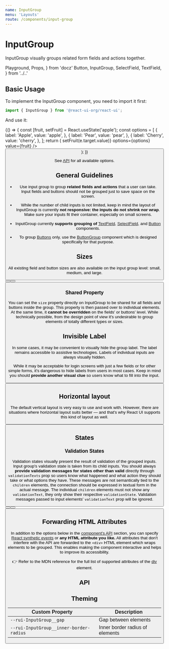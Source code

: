 ```yaml
---
name: InputGroup
menu: 'Layouts'
route: /components/input-group
---
```


# InputGroup

InputGroup visually groups related form fields and actions together.

  Playground,
  Props,
} from 'docz'
  Button,
  InputGroup,
  SelectField,
  TextField,
} from '../..'

## Basic Usage

To implement the InputGroup component, you need to import it first:

```js
import { InputGroup } from '@react-ui-org/react-ui';
```

And use it:

<Playground>
  {() => {
    const [fruit, setFruit] = React.useState('apple');
    const options = [
      {
        label: 'Apple',
        value: 'apple',
      },
      {
        label: 'Pear',
        value: 'pear',
      },
      {
        label: 'Cherry',
        value: 'cherry',
      },
    ];
    return (
      <InputGroup label="Your favourite fruit">
        <SelectField
          label="Your favourite fruit"
          onChange={(e) => setFruit(e.target.value)}
          options={options}
          value={fruit}
        />
        <TextField
          label="Variety"
          placeholder="Eg. Golden delicious"
        />
        <Button label="Submit" />
      </InputGroup>
    );
  }}
</Playground>

See [API](#api) for all available options.

## General Guidelines

- Use input group to group **related fields and actions** that a user can take.
  Input fields and buttons should not be grouped just to save space on the
  screen.

- While the number of child inputs is not limited, keep in mind the layout of
  InputGroup is currently **not responsive: the inputs do not shrink nor wrap**.
  Make sure your inputs fit their container, especially on small screens.

- InputGroup currently **supports grouping of**
  [TextField](/components/text-field), [SelectField](/components/select-field),
  and [Button](/components/button) components.

- To group [Buttons](/components/button) only, use the
  [ButtonGroup](/components/button-group) component which is designed
  specifically for that purpose.

## Sizes

All existing field and button sizes are also available on the input group level:
small, medium, and large.

<Playground>
  <InputGroup
    label="Small size"
    size="small"
  >
    <TextField label="Input" />
    <Button label="Submit" />
  </InputGroup>
  <InputGroup label="Medium size">
    <TextField label="Input" />
    <Button label="Submit" />
  </InputGroup>
  <InputGroup
    label="Large size"
    size="large"
  >
    <TextField label="Input" />
    <Button label="Submit" />
  </InputGroup>
</Playground>

### Shared Property

You can set the `size` property directly on InputGroup to be shared for all
fields and buttons inside the group. This property is then passed over to
individual elements. At the same time, it **cannot be overridden** on the
fields' or buttons' level. While technically possible, from the design point of
view it's undesirable to group elements of totally different types or sizes.

## Invisible Label

In some cases, it may be convenient to visually hide the group label. The label
remains accessible to assistive technologies. Labels of individual inputs are
always visually hidden.

While it may be acceptable for login screens with just a few fields or for other
simple forms, it's dangerous to hide labels from users in most cases. Keep in
mind you should **provide another visual clue** so users know what to fill into
the input.

<Playground>
  <InputGroup
    isLabelVisible={false}
    label="First and last name"
  >
    <TextField
      label="First name"
      placeholder="Eg. John"
    />
    <TextField
      label="Last name"
      placeholder="Eg. Doe"
    />
    <Button label="Submit" />
  </InputGroup>
</Playground>

## Horizontal layout

The default vertical layout is very easy to use and work with. However, there
are situations where horizontal layout suits better — and that's why React UI
supports this kind of layout as well.

<Playground>
  <InputGroup
    label="Horizontal layout"
    layout="horizontal"
  >
    <TextField label="Label" />
    <Button label="Submit" />
  </InputGroup>
</Playground>

## States

### Validation States

Validation states visually present the result of validation of the grouped
inputs. Input group's validation state is taken from its child inputs. You
should always **provide validation messages for states other than valid**
directly through `validationTexts` prop so users know what happened and what
action they should take or what options they have. These messages are not
semantically tied to the `children` elements, the connection should be expressed
in textual form in the actual message. The individual `children` elements must
not show any `validationText`, they only show their respective `validationState`.
Validation messages passed to input elements' `validationText` prop will be
ignored.

<Playground>
  <InputGroup
    label="First and last name"
    validationTexts={[
      "First name must be filled in.",
      "Last name must be filled in.",
    ]}
  >
    <TextField
      label="First name"
      placeholder="Eg. John"
      validationState="invalid"
    />
    <TextField
      label="Last name"
      placeholder="Eg. Doe"
      validationState="invalid"
    />
    <Button label="Submit" />
  </InputGroup>
  <InputGroup
    label="First and last name"
    validationTexts={[
      "Last name should not include any digits.",
    ]}
  >
    <TextField
      label="First name"
      placeholder="Eg. John"
      value="John"
    />
    <TextField
      label="Last name"
      placeholder="Eg. Doe"
      validationState="warning"
      value="123Doe"
    />
    <Button label="Submit" />
  </InputGroup>
  <InputGroup label="First and last name">
    <TextField
      label="First name"
      placeholder="Eg. John"
      validationState="valid"
      value="John"
    />
    <TextField
      label="Last name"
      placeholder="Eg. Doe"
      validationState="valid"
      value="Doe"
    />
    <Button label="Submit" />
  </InputGroup>
</Playground>

## Forwarding HTML Attributes

In addition to the options below in the [component's API](#api) section, you
can specify [React synthetic events] or **any HTML attribute you like.** All
attributes that don't interfere with the API are forwarded to the `<div>` HTML
element which wraps elements to be grouped. This enables making the component
interactive and helps to improve its accessibility.

👉 Refer to the MDN reference for the full list of supported attributes of the
[div] element.

## API

<Props table of={InputGroup} />

## Theming

| Custom Property                                                    | Description                                    |
|--------------------------------------------------------------------|------------------------------------------------|
| `--rui-InputGroup__gap`                                            | Gap between elements                           |
| `--rui-InputGroup__inner-border-radius`                            | Inner border radius of elements                |

[React synthetic events]: https://reactjs.org/docs/events.html
[div]: https://developer.mozilla.org/en-US/docs/Web/HTML/Element/div#attributes
